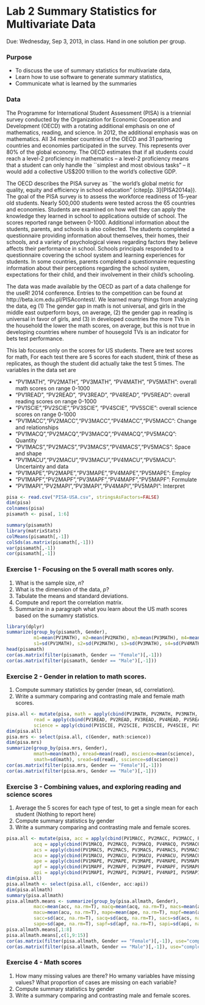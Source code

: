 Lab 2 Summary Statistics for Multivariate Data
========================================================

Due: Wednesday, Sep 3, 2013, in class.
Hand in one solution per group.

### Purpose

- To discuss the use of summary statistics for
multivariate data,
- Learn how to use software to generate
summary statistics, 
- Communicate what is learned by the summaries

### Data

The Programme for International Student Assessment (PISA) is a triennial survey conducted by the Organization for Economic Cooperation and Development (OECD) with a rotating additional emphasis on one of mathematics, reading, and science. In 2012, the additional emphasis was on mathematics. All 34 member countries of the OECD and 31 partnering countries and economies participated in the survey. This represents over 80% of the global economy. The OECD estimates that if all students could reach a level-2 proficiency in mathematics -- a level-2 proficiency means that a student can only handle the ``simplest and most obvious tasks" -- it would add a collective US$200 trillion to the world's collective GDP. 

The OECD describes the PISA survey as ``the world's global metric for quality, equity and efficiency in school education" (citep[p. 3]{PISA2014a}). The goal of the PISA survey is to assess the workforce readiness of 15-year old students. Nearly 500,000 students were tested across the 65 countries and economies. Students are examined on how well they can apply the knowledge they learned in school to applications outside of school. The scores reported range between 0-1000. Additional information about the students, parents, and schools is also collected. The students completed a questionnaire providing information about themselves, their homes, their schools, and a variety of psychological views regarding factors they believe affects their performance in school. Schools principals responded to a questionnaire covering the school system and learning experiences for students. In some countries, parents completed a questionnaire requesting information about their perceptions regarding the school system, expectations for their child, and their involvement in their child's schooling.  

The data was made available by the OECD as part of a data challenge for the useR! 2014 conference. Entries to the competition can be found at http://beta.icm.edu.pl/PISAcontest/. We learned many things from analyzing the data, eg (1) The gender gap in math is not universal, and girls in the middle east outperform boys, on average, (2) the gender gap in reading is universal in favor of girls, and (3) in developed countries the more TVs in the household the lower the math scores, on average, but this is not true in developing countries where number of housegold TVs is an indicator for bets test performance.

This lab focuses only on the scores for US students. There are test scores for math, For each test there are 5 scores for each student, think of these as replicates, as though the student did actually take the test 5 times. The variables in the data set are

- "PV1MATH", "PV2MATH", "PV3MATH", "PV4MATH", "PV5MATH": overall math scores on range 0-1000
- "PV1READ", "PV2READ", "PV3READ", "PV4READ", "PV5READ": overall reading scores on range 0-1000
- "PV1SCIE","PV2SCIE","PV3SCIE", "PV4SCIE", "PV5SCIE": overall science scores on range 0-1000
- "PV1MACC","PV2MACC","PV3MACC","PV4MACC","PV5MACC": Change and relationships
- "PV1MACQ","PV2MACQ","PV3MACQ","PV4MACQ","PV5MACQ": Quantity
- "PV1MACS","PV2MACS","PV3MACS","PV4MACS","PV5MACS": Space and shape
- "PV1MACU","PV2MACU","PV3MACU","PV4MACU","PV5MACU": Uncertainty and data
- "PV1MAPE","PV2MAPE","PV3MAPE","PV4MAPE","PV5MAPE": Employ 
- "PV1MAPF","PV2MAPF","PV3MAPF","PV4MAPF","PV5MAPF": Formulate
- "PV1MAPI","PV2MAPI","PV3MAPI","PV4MAPI","PV5MAPI": Interpret

```r
pisa <- read.csv("PISA-USA.csv", stringsAsFactors=FALSE)
dim(pisa)
colnames(pisa)
pisamath <- pisa[, 1:6]
```

```r
summary(pisamath)
library(matrixStats)
colMeans(pisamath[,-1])
colSds(as.matrix(pisamath[,-1]))
var(pisamath[,-1])
cor(pisamath[,-1])
```

### Exercise 1 - Focusing on the 5 overall math scores only.

1. What is the sample size, *n*?
2. What is the dimension of the data, *p*?
3. Tabulate the means and standard deviations.
4. Compute and report the correlation matrix.
5. Summarize in a paragraph what you learn about the US math scores based on the sumamry statistics.

```r
library(dplyr)
summarize(group_by(pisamath, Gender), 
          m1=mean(PV1MATH), m2=mean(PV2MATH), m3=mean(PV3MATH), m4=mean(PV4MATH), m5=mean(PV5MATH),
          s1=sd(PV1MATH), s2=sd(PV2MATH), s3=sd(PV3MATH), s4=sd(PV4MATH), s5=sd(PV5MATH))
head(pisamath)
cor(as.matrix(filter(pisamath, Gender == "Female")[,-1]))
cor(as.matrix(filter(pisamath, Gender == "Male")[,-1]))
```

### Exercise 2 - Gender in relation to math scores.

1. Compute summary statistics by gender (mean, sd, correlation).
2. Write a summary comparing and contrasting male and female math scores.

```r
pisa.all <- mutate(pisa, math = apply(cbind(PV1MATH, PV2MATH, PV3MATH, PV4MATH, PV5MATH), 1, mean),
          read = apply(cbind(PV1READ, PV2READ, PV3READ, PV4READ, PV5READ), 1, mean), 
          science = apply(cbind(PV1SCIE, PV2SCIE, PV3SCIE, PV4SCIE, PV5SCIE), 1, mean))
dim(pisa.all)
pisa.mrs <- select(pisa.all, c(Gender, math:science))
dim(pisa.mrs)
summarize(group_by(pisa.mrs, Gender), 
          mmath=mean(math), mread=mean(read), mscience=mean(science),
          smath=sd(math), sread=sd(read), sscience=sd(science))
cor(as.matrix(filter(pisa.mrs, Gender == "Female")[,-1]))
cor(as.matrix(filter(pisa.mrs, Gender == "Male")[,-1]))
```

### Exercise 3 - Combining values, and exploring reading and science scores

1. Average the 5 scores for each type of test, to get a single mean for each student (Nothing to report here)
2. Compute summary statistics by gender
3. Write a summary comparing and contrasting male and female scores.

```r
pisa.all <- mutate(pisa, acc = apply(cbind(PV1MACC, PV2MACC, PV3MACC, PV4MACC, PV5MACC), 1, mean),
          acq = apply(cbind(PV1MACQ, PV2MACQ, PV3MACQ, PV4MACQ, PV5MACQ), 1, mean), 
          acs = apply(cbind(PV1MACS, PV2MACS, PV3MACS, PV4MACS, PV5MACS), 1, mean),
          acu = apply(cbind(PV1MACU, PV2MACU, PV3MACU, PV4MACU, PV5MACU), 1, mean),
          ape = apply(cbind(PV1MAPE, PV2MAPE, PV3MAPE, PV4MAPE, PV5MAPE), 1, mean),
          apf = apply(cbind(PV1MAPF, PV2MAPF, PV3MAPF, PV4MAPF, PV5MAPF), 1, mean),
          api = apply(cbind(PV1MAPI, PV2MAPI, PV3MAPI, PV4MAPI, PV5MAPI), 1, mean))
dim(pisa.all)
pisa.allmath <- select(pisa.all, c(Gender, acc:api))
dim(pisa.allmath)
summary(pisa.allmath)
pisa.allmath.means <- summarize(group_by(pisa.allmath, Gender), 
          macc=mean(acc, na.rm=T), macq=mean(acq, na.rm=T), macs=mean(acs, na.rm=T),
          macu=mean(acu, na.rm=T), mape=mean(ape, na.rm=T), mapf=mean(apf, na.rm=T), mapi=mean(api, na.rm=T),
          sacc=sd(acc, na.rm=T), sacq=sd(acq, na.rm=T), sacs=sd(acs, na.rm=T), sacu=sd(acu, na.rm=T), 
          sape=sd(ape, na.rm=T), sapf=sd(apf, na.rm=T), sapi=sd(api, na.rm=T))
pisa.allmath.means[,1:8]
pisa.allmath.means[,c(1,9:15)]
cor(as.matrix(filter(pisa.allmath, Gender == "Female")[,-1]), use="complete.obs")
cor(as.matrix(filter(pisa.allmath, Gender == "Male")[,-1]), use="complete.obs")
```

### Exercise 4 - Math scores

1. How many missing values are there? Ho wmany variables have missing values? What proportion of cases are missing on each variable?
2. Compute summary statistics by gender
3. Write a summary comparing and contrasting male and female scores.
